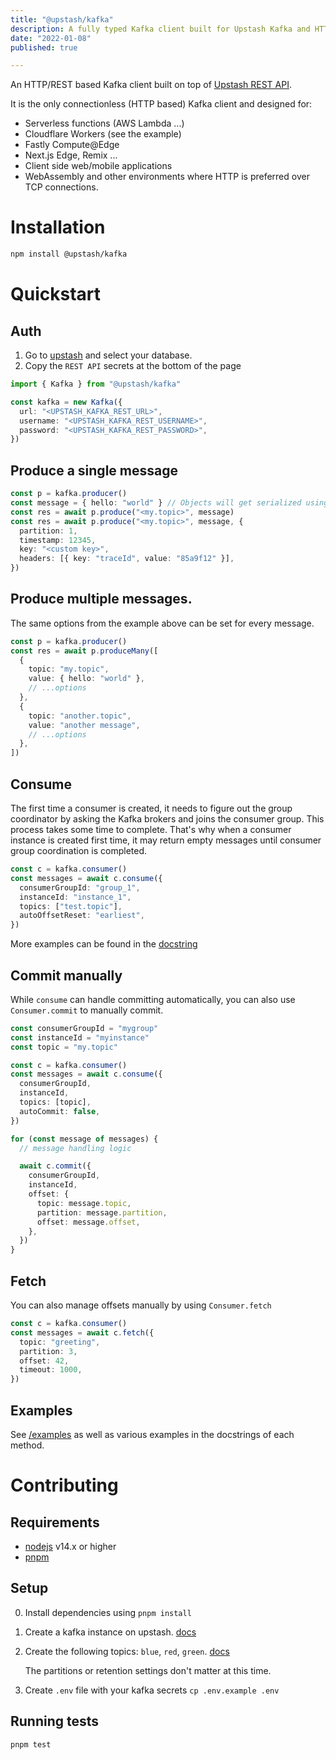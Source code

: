 ```yaml
---
title: "@upstash/kafka"
description: A fully typed Kafka client built for Upstash Kafka and HTTP, perfect for serverless and edge runtimes
date: "2022-01-08"
published: true

---
```



An HTTP/REST based Kafka client built on top of
[Upstash REST API](https://docs.upstash.com/kafka/rest).

It is the only connectionless (HTTP based) Kafka client and designed for:

- Serverless functions (AWS Lambda ...)
- Cloudflare Workers (see the example)
- Fastly Compute@Edge
- Next.js Edge, Remix ...
- Client side web/mobile applications
- WebAssembly and other environments where HTTP is preferred over TCP
  connections.

# Installation

```bash
npm install @upstash/kafka
```

# Quickstart

## Auth

1. Go to [upstash](https://console.upstash.com/kafka) and select your database.
2. Copy the `REST API` secrets at the bottom of the page

```typescript
import { Kafka } from "@upstash/kafka"

const kafka = new Kafka({
  url: "<UPSTASH_KAFKA_REST_URL>",
  username: "<UPSTASH_KAFKA_REST_USERNAME>",
  password: "<UPSTASH_KAFKA_REST_PASSWORD>",
})
```

## Produce a single message

```typescript
const p = kafka.producer()
const message = { hello: "world" } // Objects will get serialized using `JSON.stringify`
const res = await p.produce("<my.topic>", message)
const res = await p.produce("<my.topic>", message, {
  partition: 1,
  timestamp: 12345,
  key: "<custom key>",
  headers: [{ key: "traceId", value: "85a9f12" }],
})
```

## Produce multiple messages.

The same options from the example above can be set for every message.

```typescript
const p = kafka.producer()
const res = await p.produceMany([
  {
    topic: "my.topic",
    value: { hello: "world" },
    // ...options
  },
  {
    topic: "another.topic",
    value: "another message",
    // ...options
  },
])
```

## Consume

The first time a consumer is created, it needs to figure out the group
coordinator by asking the Kafka brokers and joins the consumer group. This
process takes some time to complete. That's why when a consumer instance is
created first time, it may return empty messages until consumer group
coordination is completed.

```typescript
const c = kafka.consumer()
const messages = await c.consume({
  consumerGroupId: "group_1",
  instanceId: "instance_1",
  topics: ["test.topic"],
  autoOffsetReset: "earliest",
})
```

More examples can be found in the
[docstring](https://github.com/upstash/upstash-kafka/blob/main/pkg/consumer.ts#L265)

## Commit manually

While `consume` can handle committing automatically, you can also use
`Consumer.commit` to manually commit.

```typescript
const consumerGroupId = "mygroup"
const instanceId = "myinstance"
const topic = "my.topic"

const c = kafka.consumer()
const messages = await c.consume({
  consumerGroupId,
  instanceId,
  topics: [topic],
  autoCommit: false,
})

for (const message of messages) {
  // message handling logic

  await c.commit({
    consumerGroupId,
    instanceId,
    offset: {
      topic: message.topic,
      partition: message.partition,
      offset: message.offset,
    },
  })
}
```

## Fetch

You can also manage offsets manually by using `Consumer.fetch`

```typescript
const c = kafka.consumer()
const messages = await c.fetch({
  topic: "greeting",
  partition: 3,
  offset: 42,
  timeout: 1000,
})
```

## Examples

See [/examples](https://github.com/upstash/upstash-kafka/tree/main/examples) as
well as various examples in the docstrings of each method.

# Contributing

## Requirements

- [nodejs](https://nodejs.org) v14.x or higher
- [pnpm](https://pnpm.io/installation)

## Setup

0. Install dependencies using `pnpm install`
1. Create a kafka instance on upstash.
   [docs](https://docs.upstash.com/kafka#create-a-kafka-cluster)
2. Create the following topics: `blue`, `red`, `green`.
   [docs](https://docs.upstash.com/kafka#create-a-topic)

   The partitions or retention settings don't matter at this time.

3. Create `.env` file with your kafka secrets `cp .env.example .env`

## Running tests

```bash
pnpm test
```

